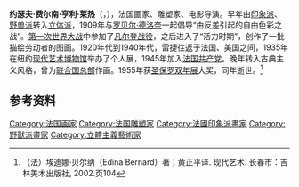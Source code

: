 {{noteTA
|T=zh-cn:费尔南·莱热; zh-tw:費爾南·雷捷;
|1=zh-cn:莱热; zh-tw:雷捷;
}}

{{Infobox artist
| name        = 费尔南·莱热
| image       = Fernand Léger.jpg
| imagesize   =
| caption     = 费尔南·雷捷，摄于1936年
| birthname  = 
| birthdate  = {{birth date|1881|2|4|mf=y}}
| birthplace = 法国[[阿尔让唐|阿尔让唐]]
| deathdate  = {{death date and age|1955|8|17|1881|2|4|mf=y}}
| deathplace = 法国[[伊维特河畔吉夫|伊维特河畔吉夫]]
| nationality = [[法国|法国]]
| field       = [[油画|油画]]、[[版画|版画]]和[[电影|电影]]
| training    = 
| movement    = [[立体主义|立体主义]]<br>[[现代主义|现代主义]]
| works       =
| patrons     =
| awards      =
}}
'''约瑟夫·费尔南·亨利·莱热'''（{{lang-fr|Joseph Fernand Henri Léger}}，{{bd|1881年|2月4日|1955年|8月17日}}），法国画家、雕塑家、电影导演。早年由[[印象派|印象派]]、[[野兽派|野兽派]]转入[[立体派|立体派]]，1909年与[[罗贝尔·德洛奈|罗贝尔·德洛奈]]一起倡导“由反差引起的自由色彩之战”。[[第一次世界大战|第一次世界大战]]中参加了[[凡尔登战役|凡尔登战役]]，之后进入了“活力时期”，创作了一批描绘劳动者的图画。1920年代到1940年代，雷捷往返于法国、美国之间，1935年在纽约[[现代艺术博物馆|现代艺术博物馆]]举办了个人展，1945年加入[[法国共产党|法国共产党]]。晚年转入古典主义风格，曾为[[联合国总部|联合国总部]]作画。1955年获[[圣保罗双年展|圣保罗双年展]]大奖，同年逝世。<ref>（法）埃迪娜·贝尔纳（Edina Bernard）著；黄正平译. 现代艺术. 长春市：吉林美术出版社, 2002.页104</ref>

==参考资料==
{{reflist}}

{{Authority control}}
[[Category:法国画家|Category:法国画家]]
[[Category:法国雕塑家|Category:法国雕塑家]]
[[Category:法國印象派畫家|Category:法國印象派畫家]]
[[Category:野獸派畫家|Category:野獸派畫家]]
[[Category:立體主義藝術家|Category:立體主義藝術家]]